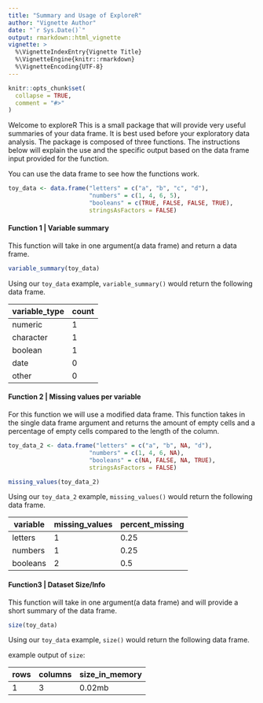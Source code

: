 ```yaml
---
title: "Summary and Usage of ExploreR"
author: "Vignette Author"
date: "`r Sys.Date()`"
output: rmarkdown::html_vignette
vignette: >
  %\VignetteIndexEntry{Vignette Title}
  %\VignetteEngine{knitr::rmarkdown}
  %\VignetteEncoding{UTF-8}
---
```


```r
knitr::opts_chunk$set(
  collapse = TRUE,
  comment = "#>"
)
```

Welcome to exploreR This is a small package that will provide very useful summaries of your data frame. It is best used before your exploratory data analysis. The package is composed of three functions. The instructions below will explain the use and the specific output based on the data frame input provided for the function.

You can use the data frame to see how the functions work.

```r
toy_data <- data.frame("letters" = c("a", "b", "c", "d"),
                       "numbers" = c(1, 4, 6, 5),
                       "booleans" = c(TRUE, FALSE, FALSE, TRUE),
                       stringsAsFactors = FALSE)

```

#### Function 1 | Variable summary

This function will take in one argument(a data frame) and return a data frame.
```r
variable_summary(toy_data)

```

Using our `toy_data` example, `variable_summary()` would return the following data frame.

| variable_type | count |
| ------------- | ----- |
| numeric       | 1     |
| character     | 1     |
| boolean       | 1     |
| date          | 0     |
| other         | 0     |



#### Function 2 | Missing values per variable

For this function we will use a modified data frame. This function takes in the single data frame argument and returns the amount of empty cells and a percentage of empty cells compared to the length of the column.

```r
toy_data_2 <- data.frame("letters" = c("a", "b", NA, "d"),
                       "numbers" = c(1, 4, 6, NA),
                       "booleans" = c(NA, FALSE, NA, TRUE),
                       stringsAsFactors = FALSE)

missing_values(toy_data_2)

```

Using our `toy_data_2` example, `missing_values()` would return the following data frame.

| variable      | missing_values | percent_missing |
| ------------- | ----- | ------ |
| letters | 1     | 0.25      |
| numbers | 1   | 0.25   |
| booleans | 2     | 0.5      |



#### Function3 | Dataset Size/Info

This function will take in one argument(a data frame) and will provide a short summary of the data frame.



```r

size(toy_data)

```

Using our `toy_data` example, `size()` would return the following data frame.


example output of `size`:

| rows  | columns | size_in_memory |
| ----- | ------- | -------------- |
| 1  | 3     | 0.02mb         |




